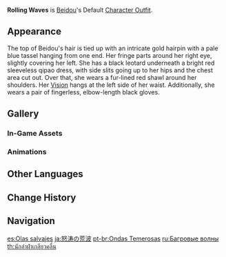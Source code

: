 {{Outfit Infobox
|id           = 202400
|image        = <gallery>
Character Beidou Full Wish.png|Wish
Character Beidou Game.png|In-Game
</gallery>
|character    = Beidou
|type         = Default
|description  = Beidou's outfit. Lightweight clothing saturated with a brave seafarer's spirit.
|obtain       = Unlocked upon obtaining character
}}
'''Rolling Waves''' is [[Beidou]]'s Default [[Character Outfit]].

==Appearance==
<!-- Keep appearance section short and concise. Limit to 1-2 paragraphs (preferably 1 paragraph) with 3-4 sentences each. -->
The top of Beidou's hair is tied up with an intricate gold hairpin with a pale blue tassel hanging from one end. Her fringe parts around her right eye, slightly covering her left. She has a black leotard underneath a bright red sleeveless qipao dress, with side slits going up to her hips and the chest area cut out. Over that, she wears a fur-lined red shawl around her shoulders. Her [[Vision]] hangs at the left side of her waist. Additionally, she wears a pair of fingerless, elbow-length black gloves.

==Gallery==
===In-Game Assets===
{{Assets/Outfit|Rolling Waves|nomain=1}}

===Animations===
{{Preview/CharacterAnimations|Beidou|nocaption=1}}

==Other Languages==
{{Other Languages
|en      = Rolling Waves
|zhs     = 赫浪连涛
|zhs_rm  = Hè Làng Lián Tāo
|zht     = 赫浪連濤
|zht_rm  = Hè Làng Lián Táo
|zh_tl   = Grand Waves Continuously Billowing
|ja      = 怒涛の荒波
|ja_rm   = Todou no Aranami
|ja_tl   = Surging Waves of Stormy Sea
|ko      = 요동치는 파도
|ko_rm   = Yodongchineun Pado
|ko_tl   = Rolling Waves
|es      = Olas salvajes
|es_tl   = Wild Waves
|fr      = Flots sauvages
|fr_tl   = Wild Waves
|ru      = Багровые волны
|ru_tl   = Crimson Waves
|th      = นักล่าฝ่าเกลียวคลื่น
|th_rm   = Nak la fa kliao khluen
|th_tl   = Hunter Against the Waves
|vi      = Sóng Đào Hiển Hách
|vi_tl   = Brilliant Billowing Waves
|de      = Rollende Wellen
|de_tl   = Rolling Waves
|id      = Rolling Waves
|pt      = Ondas Temerosas
|pt_tl   = Fearful Waves
|tr      = Çetin Dalgalar
|tr_tl   = 
|it      = Onda cremisi
|it_tl   = Crimson Wave
}}

==Change History==
{{Change History|1.0}}

==Navigation==
{{Dressing Room Navbox|type=outfit}}

[[es:Olas salvajes]]
[[ja:怒涛の荒波]]
[[pt-br:Ondas Temerosas]]
[[ru:Багровые волны]]
[[th:นักล่าฝ่าเกลียวคลื่น]]